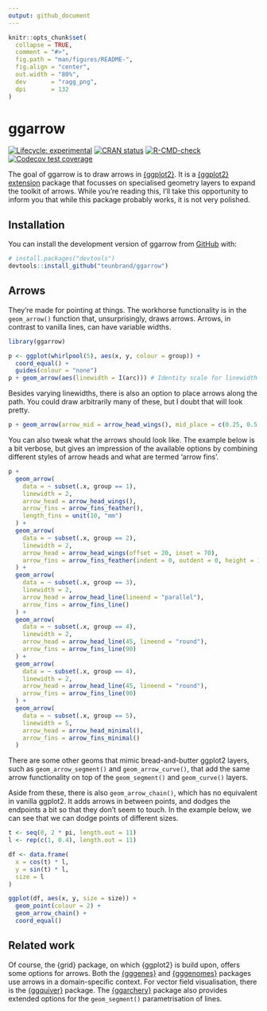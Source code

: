 ```yaml
---
output: github_document
---
```


<!-- README.md is generated from README.Rmd. Please edit that file -->

```r
knitr::opts_chunk$set(
  collapse = TRUE,
  comment = "#>",
  fig.path = "man/figures/README-",
  fig.align = "center",
  out.width = "80%",
  dev       = "ragg_png",
  dpi       = 132
)
```

# ggarrow

<!-- badges: start -->
[![Lifecycle: experimental](https://img.shields.io/badge/lifecycle-experimental-orange.svg)](https://lifecycle.r-lib.org/articles/stages.html#experimental)
[![CRAN status](https://www.r-pkg.org/badges/version/ggarrow)](https://CRAN.R-project.org/package=ggarrow)
[![R-CMD-check](https://github.com/teunbrand/ggarrow/actions/workflows/R-CMD-check.yaml/badge.svg)](https://github.com/teunbrand/ggarrow/actions/workflows/R-CMD-check.yaml)
[![Codecov test coverage](https://codecov.io/gh/teunbrand/ggarrow/branch/main/graph/badge.svg)](https://app.codecov.io/gh/teunbrand/ggarrow?branch=main)
<!-- badges: end -->

The goal of ggarrow is to draw arrows in [{ggplot2}](https://ggplot2.tidyverse.org/). It is a [{ggplot2} extension](https://exts.ggplot2.tidyverse.org/gallery/) package that focusses on specialised geometry layers to expand the toolkit of arrows. While you're reading this, I'll take this opportunity to inform you that while this package probably works, it is not very polished.

## Installation

You can install the development version of ggarrow from [GitHub](https://github.com/) with:

``` r
# install.packages("devtools")
devtools::install_github("teunbrand/ggarrow")
```

## Arrows

They're made for pointing at things. The workhorse functionality is in the `geom_arrow()` function that, unsurprisingly, draws arrows. Arrows, in contrast to vanilla lines, can have variable widths.

```r
library(ggarrow)

p <- ggplot(whirlpool(5), aes(x, y, colour = group)) +
  coord_equal() +
  guides(colour = "none")
p + geom_arrow(aes(linewidth = I(arc))) # Identity scale for linewidth
```

Besides varying linewidths, there is also an option to place arrows along the path. 
You could draw arbitrarily many of these, but I doubt that will look pretty.

```r
p + geom_arrow(arrow_mid = arrow_head_wings(), mid_place = c(0.25, 0.5, 0.75))
```

You can also tweak what the arrows should look like.
The example below is a bit verbose, but gives an impression of the available options by combining different styles of arrow heads and what are termed 'arrow fins'.

```r
p + 
  geom_arrow(
    data = ~ subset(.x, group == 1),
    linewidth = 2, 
    arrow_head = arrow_head_wings(),
    arrow_fins = arrow_fins_feather(),
    length_fins = unit(10, "mm")
  ) +
  geom_arrow(
    data = ~ subset(.x, group == 2),
    linewidth = 2, 
    arrow_head = arrow_head_wings(offset = 20, inset = 70),
    arrow_fins = arrow_fins_feather(indent = 0, outdent = 0, height = 1)
  ) +
  geom_arrow(
    data = ~ subset(.x, group == 3),
    linewidth = 2, 
    arrow_head = arrow_head_line(lineend = "parallel"),
    arrow_fins = arrow_fins_line()
  ) +
  geom_arrow(
    data = ~ subset(.x, group == 4),
    linewidth = 2, 
    arrow_head = arrow_head_line(45, lineend = "round"),
    arrow_fins = arrow_fins_line(90)
  ) +
  geom_arrow(
    data = ~ subset(.x, group == 4),
    linewidth = 2, 
    arrow_head = arrow_head_line(45, lineend = "round"),
    arrow_fins = arrow_fins_line(90)
  ) +
  geom_arrow(
    data = ~ subset(.x, group == 5),
    linewidth = 5, 
    arrow_head = arrow_head_minimal(),
    arrow_fins = arrow_fins_minimal()
  )
```

There are some other geoms that mimic bread-and-butter ggplot2 layers, such as `geom_arrow_segment()` and `geom_arrow_curve()`, that add the same arrow functionality on top of the `geom_segment()` and `geom_curve()` layers.

Aside from these, there is also `geom_arrow_chain()`, which has no equivalent in vanilla ggplot2. It adds arrows in between points, and dodges the endpoints a bit so that they don't seem to touch. In the example below, we can see that we can dodge points of different sizes.

```r
t <- seq(0, 2 * pi, length.out = 11)
l <- rep(c(1, 0.4), length.out = 11)

df <- data.frame(
  x = cos(t) * l,
  y = sin(t) * l,
  size = l
)

ggplot(df, aes(x, y, size = size)) +
  geom_point(colour = 2) +
  geom_arrow_chain() +
  coord_equal()
```

## Related work

Of course, the {grid} package, on which {ggplot2} is build upon, offers some options for arrows.
Both the [{gggenes}](https://wilkox.org/gggenes/) and [{gggenomes}](https://thackl.github.io/gggenomes/) packages use arrows in a domain-specific context.
For vector field visualisation, there is the [{ggquiver}](http://pkg.mitchelloharawild.com/ggquiver/) package.
The [{ggarchery}](https://github.com/mdhall272/ggarchery) package also provides extended options for the `geom_segment()` parametrisation of lines.

